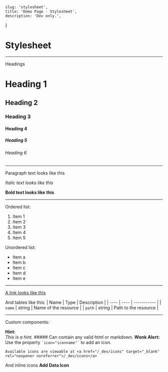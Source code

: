 
    slug: 'stylesheet',
    title: 'Demo Page - Stylesheet',
    description: 'Dev only.',
}

# Stylesheet

<hr/>

Headings 
# Heading 1
## Heading 2
### Heading 3
#### Heading 4
##### Heading 5
###### Heading 6

<hr/>

Paragraph text looks like this

*Italic text looks like this*

__Bold text looks like this__

<hr/>

Ordered list:

1. Item 1
2. Item 2
3. Item 3
4. Item 4
5. Item 5

Unordered list:

* Item a
* Item b
* Item c
* Item d
* Item e

<hr/>

<a href="#">A link looks like this</a>

 And tables like this:
| Name | Type | Description |
| ---- | ---- | ----------- |
| `name` | string | Name of the resource |
| `path` | string | Path to the resource |


<hr/>

Custom components: 

<HintBox>
    <strong>Hint:</strong>
    <br />
    <em>This is a hint.</em>
    ##### Can contain any valid html or markdown.
</HintBox>
<HintBox icon="policy">
    <strong>Wonk Alert:</strong>
    <br />
    Use the property <code>`icon="iconname"`</code> to add an icon.

    Available icons are viewable at <a href="/_dev/icons" target="_blank" rel="noopener noreferrer">/_dev/icons</a>
</HintBox>

And inline icons __<Icon symbol="addData" /> Add Data Icon__